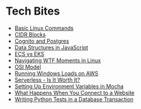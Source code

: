<PublicLayout>

# Tech Bites

* [Basic Linux Commands](/blog/tech-bites/basic-linux-commands)
* [CIDR Blocks](/blog/tech-bites/cidr-blocks)
* [Cognito and Postgres](/blog/tech-bites/cognito-and-postgres)
* [Data Structures in JavaScript](/blog/tech-bites/data-structures-in-javascript)
* [ECS vs EKS](/blog/tech-bites/ecs-vs-eks)
* [Navigating WTF Moments in Linux](/blog/tech-bites/navigating-wtf-moments-in-linux)
* [OSI Model](/blog/tech-bites/osi-model)
* [Running Windows Loads on AWS](/blog/tech-bites/running-windows-loads-on-aws)
* [Serverless - Is It Worth It?](/blog/tech-bites/serverless-is-it-worth-it)
* [Setting Up Environment Variables in Mocha](/blog/tech-bites/setting-up-environment-variables-in-mocha)
* [What Happens When You Connect to a Website](/blog/tech-bites/what-happens-when-you-connect-to-a-website)
* [Writing Python Tests in a Database Transaction](/blog/tech-bites/writing-python-tests-in-a-database-transaction)

</PublicLayout>
